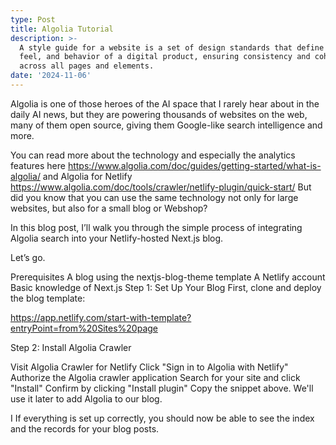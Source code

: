 ```yaml
---
type: Post
title: Algolia Tutorial 
description: >-
  A style guide for a website is a set of design standards that define the look,
  feel, and behavior of a digital product, ensuring consistency and cohesion
  across all pages and elements.
date: '2024-11-06'
---
```


Algolia is one of those heroes of the AI space that I rarely hear about in the daily AI news, but they are powering thousands of websites on the web, many of them open source, giving them Google-like search intelligence and more.

You can read more about the technology and especially the analytics features here
https://www.algolia.com/doc/guides/getting-started/what-is-algolia/
and Algolia for Netlify
https://www.algolia.com/doc/tools/crawler/netlify-plugin/quick-start/
But did you know that you can use the same technology not only for large websites, but also for a small blog or Webshop?


In this blog post, I’ll walk you through the simple process of integrating Algolia search into your Netlify-hosted Next.js blog.

Let’s go.

Prerequisites
A blog using the nextjs-blog-theme template
A Netlify account
Basic knowledge of Next.js
Step 1: Set Up Your Blog
First, clone and deploy the blog template:

https://app.netlify.com/start-with-template?entryPoint=from%20Sites%20page



Step 2: Install Algolia Crawler

Visit Algolia Crawler for Netlify
Click "Sign in to Algolia with Netlify"
Authorize the Algolia crawler application
Search for your site and click "Install"
Confirm by clicking "Install plugin"
Copy the snippet above. We'll use it later to add Algolia to our blog.

I If everything is set up correctly, you should now be able to see the index and the records for your blog posts.
